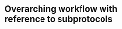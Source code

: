 # Overarching workflow with reference to subprotocols

```{=html}
<!--
Provide here an overview of the steps of the project protocol.
The different steps must be clarified with criteria and guidelines when what should be carried out.
For instance:

Go to the location to be monitored.
Follow sub-protocol A `<protocol code>_YYYY.NN` to determine whether the site belongs to the target population to be monitored (first visit) or still belongs (repeated visit).
Follow sub protocol B `<protocol code>_YYYY.NN` which explains the sampling procedure.
Follow sub protocol C `<protocol code>_YYYY.NN` explaining lab analysis.

The objective is to organize the sub-protocols into a coherent main protocol in which missing elements are completed that are not in the sub-protocols, such as when a certain sub-protocol is executed or not, or small extra steps that do not require their own sub-protocol.
-->
```
